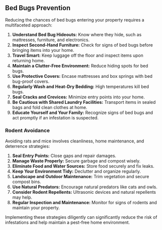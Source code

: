 ## Bed Bugs Prevention

Reducing the chances of bed bugs entering your property requires a multifaceted approach:

1. **Understand Bed Bug Hideouts:** Know where they hide, such as mattresses, furniture, and electronics.
2. **Inspect Second-Hand Furniture:** Check for signs of bed bugs before bringing items into your home.
3. **Travel Smart:** Keep luggage off the floor and inspect items upon returning home.
4. **Maintain a Clutter-Free Environment:** Reduce hiding spots for bed bugs.
5. **Use Protective Covers:** Encase mattresses and box springs with bed bug-proof covers.
6. **Regularly Wash and Heat-Dry Bedding:** High temperatures kill bed bugs.
7. **Seal Cracks and Crevices:** Minimize entry points into your home.
8. **Be Cautious with Shared Laundry Facilities:** Transport items in sealed bags and fold clean clothes at home.
9. **Educate Yourself and Your Family:** Recognize signs of bed bugs and act promptly if an infestation is suspected.

### Rodent Avoidance

Avoiding rats and mice involves cleanliness, home maintenance, and deterrence strategies:

1. **Seal Entry Points:** Close gaps and repair damages.
2. **Manage Waste Properly:** Secure garbage and compost wisely.
3. **Eliminate Food and Water Sources:** Store food securely and fix leaks.
4. **Keep Your Environment Tidy:** Declutter and organize regularly.
5. **Landscape and Outdoor Maintenance:** Trim vegetation and secure compost bins.
6. **Use Natural Predators:** Encourage natural predators like cats and owls.
7. **Consider Rodent Repellents:** Ultrasonic devices and natural repellents may help.
8. **Regular Inspection and Maintenance:** Monitor for signs of rodents and maintain your property.

Implementing these strategies diligently can significantly reduce the risk of infestations and help maintain a pest-free home environment.
